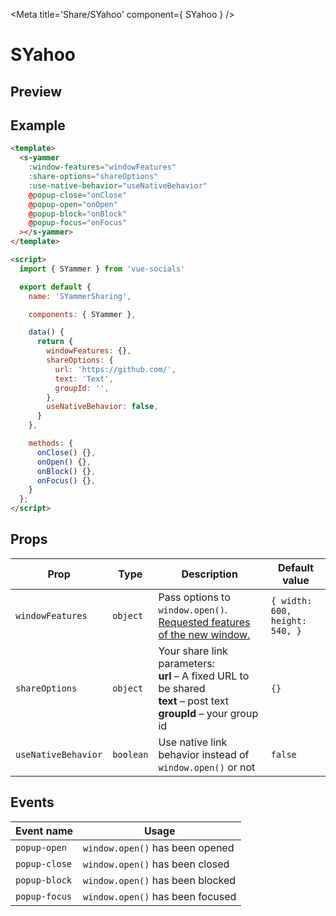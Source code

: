 
<Meta title='Share/SYahoo' component={ SYahoo } />

<style>{`
  .custom-preview .base-canvas {
    height: auto;
  }
`}</style>

# SYahoo

## Preview

<Preview className="custom-preview">
  <Story id='share-syahoo--default' />
</Preview>

## Example

```html
<template>
  <s-yammer
    :window-features="windowFeatures"
    :share-options="shareOptions"
    :use-native-behavior="useNativeBehavior"
    @popup-close="onClose"
    @popup-open="onOpen"
    @popup-block="onBlock"
    @popup-focus="onFocus"
  ></s-yammer>
</template>

<script>
  import { SYammer } from 'vue-socials'

  export default {
    name: 'SYammerSharing',

    components: { SYammer },

    data() {
      return {
        windowFeatures: {},
        shareOptions: {
          url: 'https://github.com/',
          text: 'Text',
          groupId: '',
        },
        useNativeBehavior: false,
      }
    },

    methods: {
      onClose() {},
      onOpen() {},
      onBlock() {},
      onFocus() {},
    }
  };
</script>
```

## Props

| Prop | Type | Description | Default value |
| ------ | ------ | ------ | ------ |
`windowFeatures` | `object` | Pass options to `window.open()`. [Requested features of the new window.](https://developer.mozilla.org/en-US/docs/Web/API/Window/open#window_features) | `{ width: 600, height: 540, }`
`shareOptions` | `object` | Your share link parameters: <br /> **url** – A fixed URL to be shared <br /> **text** – post text  <br /> **groupId** – your group id | `{}`
`useNativeBehavior` | `boolean` | Use native link behavior instead of `window.open()` or not | `false`

## Events

| Event name | Usage |
| ------ | ------ |
`popup-open` | `window.open()` has been opened |
`popup-close` | `window.open()` has been closed |
`popup-block` | `window.open()` has been blocked |
`popup-focus` | `window.open()` has been focused |

